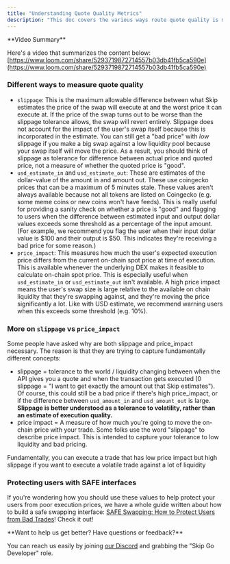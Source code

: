 ```yaml
---
title: "Understanding Quote Quality Metrics"
description: "This doc covers the various ways route quote quality is measured -- slippage, USD estimates of the amount in and out, and price impact"
---
```



<Info>
 **Video Summary**
 
 Here's a video that summarizes the content below: [https://www.loom.com/share/5293719872714557b03db41fb5ca590e](https://www.loom.com/share/5293719872714557b03db41fb5ca590e)
</Info>

### Different ways to measure quote quality

* `slippage`: This is the maximum allowable difference between what Skip estimates the price of the swap will execute at and the worst price it can execute at. If the price of the swap turns out to be worse than the slippage tolerance allows, the swap will revert entirely. Slippage does not account for the impact of the user's swap itself because this is incorporated in the estimate. You can still get a "bad price" with _low_ slippage if you make a big swap against a low liquidity pool because your swap itself will move the price. As a result, you should think of slippage as tolerance for difference between actual price and quoted price, not a measure of whether the quoted price is "good".
* `usd_estimate_in` and `usd_estimate_out`: These are estimates of the dollar-value of the amount in and amount out. These use coingecko prices that can be a maximum of 5 minutes stale. These values aren't always available because not all tokens are listed on Coingecko (e.g. some meme coins or new coins won't have feeds). This is really useful for providing a sanity check on whether a price is "good" and flagging to users when the difference between estimated input and output dollar values exceeds some threshold as a percentage of the input amount. (For example, we recommend you flag the user when their input dollar value is $100 and their output is $50\. This indicates they're receiving a bad price for some reason.)
* `price_impact`: This measures how much the user's expected execution price differs from the current on-chain spot price at time of execution. This is available whenever the underlying DEX makes it feasible to calculate on-chain spot price. This is especially useful when `usd_estimate_in` or `usd_estimate_out` isn't available. A high price impact means the user's swap size is large relative to the available on chain liquidity that they're swapping against, and they're moving the price significantly a lot. Like with USD estimate, we recommend warning users when this exceeds some threshold (e.g. 10%).

### More on `slippage` vs `price_impact`

Some people have asked why are both slippage and price\_impact necessary. The reason is that they are trying to capture fundamentally different concepts: 

* slippage = tolerance to the world / liquidity changing between when the API gives you a quote and when the transaction gets executed (0 slippage = "I want to get exactly the amount out that Skip estimates"). Of course, this could still be a bad price if there's high price\_impact, or if the difference between `usd_amount_in` and `usd_amount_out` is large. **Slippage is better understood as a tolerance to volatility, rather than an estimate of execution quality.**
* price impact = A measure of how much you're going to move the on-chain price with your trade. Some folks use the word "slippage" to describe price impact. This is intended to capture your tolerance to low liquidity and bad pricing.

Fundamentally, you can execute a trade that has low price impact but high slippage if you want to execute a volatile trade against a lot of liquidity

### Protecting users with SAFE interfaces

If you're wondering how you should use these values to help protect your users from poor execution prices, we have a whole guide written about how to build a safe swapping interface: [SAFE Swapping: How to Protect Users from Bad Trades](/safe-swapping-how-to-protect-users-from-harming-themselves)! Check it out!

 <Check>
 **Want to help us get better? Have questions or feedback?**
 
 You can reach us easily by joining [our Discord](https://skip.build/discord) and grabbing the "Skip Go Developer" role.
 </Check>
